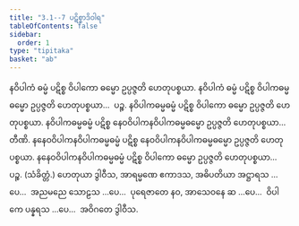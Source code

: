 ```yaml
---
title: "3.1--7 ပဋိစ္စာဒိဝါရ"
tableOfContents: false
sidebar:
  order: 1
type: "tipitaka"
basket: "ab"
---
```



<DynamicBreadcrumb />

<Division number="11">

<Paragraph number="46">
နဝိပါကံ ဓမ္မံ ပဋိစ္စ ဝိပါကော ဓမ္မော ဥပ္ပဇ္ဇတိ ဟေတုပစ္စယာ. နဝိပါကံ ဓမ္မံ ပဋိစ္စ ဝိပါကဓမ္မဓမ္မော ဥပ္ပဇ္ဇတိ ဟေတုပစ္စယာ…  ပဉ္စ.
</Paragraph>

<Paragraph number="47">
နဝိပါကဓမ္မဓမ္မံ ပဋိစ္စ ဝိပါကော ဓမ္မော ဥပ္ပဇ္ဇတိ ဟေတုပစ္စယာ. နဝိပါကဓမ္မဓမ္မံ ပဋိစ္စ နေဝဝိပါကနဝိပါကဓမ္မဓမ္မော ဥပ္ပဇ္ဇတိ ဟေတုပစ္စယာ…  တီဏိ.
</Paragraph>

<Paragraph number="48">
နနေဝဝိပါကနဝိပါကဓမ္မဓမ္မံ ပဋိစ္စ နေဝဝိပါကနဝိပါကဓမ္မဓမ္မော ဥပ္ပဇ္ဇတိ ဟေတုပစ္စယာ. နနေဝဝိပါကနဝိပါကဓမ္မဓမ္မံ ပဋိစ္စ ဝိပါကော ဓမ္မော ဥပ္ပဇ္ဇတိ ဟေတုပစ္စယာ…  ပဉ္စ. (သံခိတ္တံ.)
</Paragraph>

<Paragraph number="49">
ဟေတုယာ ဒွါဝီသ, အာရမ္မဏေ ဧကာဒသ, အဓိပတိယာ အဋ္ဌာရသ …ပေ…  အညမညေ သောဠသ …ပေ…  ပုရေဇာတေ နဝ, အာသေဝနေ ဆ …ပေ…  ဝိပါကေ ပန္နရသ …ပေ…  အဝိဂတေ ဒွါဝီသ.
</Paragraph>
</Division>